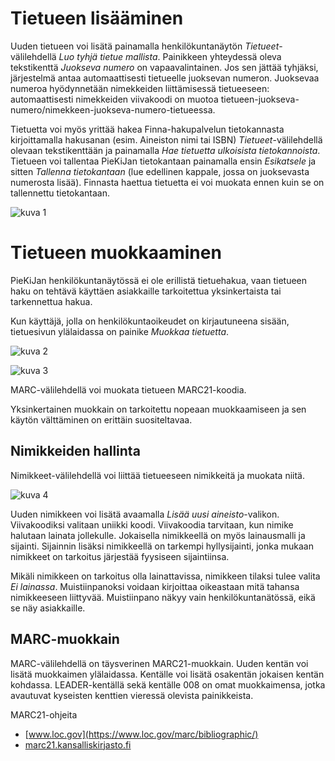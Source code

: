 # Tietueen lisääminen
Uuden tietueen voi lisätä painamalla henkilökuntanäytön *Tietueet*-välilehdellä *Luo tyhjä tietue mallista*. Painikkeen yhteydessä oleva tekstikenttä *Juokseva numero* on vapaavalintainen. Jos sen jättää tyhjäksi, järjestelmä antaa automaattisesti tietueelle juoksevan numeron. Juoksevaa numeroa hyödynnetään nimekkeiden liittämisessä tietueeseen: automaattisesti nimekkeiden viivakoodi on muotoa tietueen-juokseva-numero/nimekkeen-juokseva-numero-tietueessa.

Tietuetta voi myös yrittää hakea Finna-hakupalvelun tietokannasta kirjoittamalla hakusanan (esim. Aineiston nimi tai ISBN) *Tietueet*-välilehdellä olevaan tekstikenttään ja painamalla *Hae tietuetta ulkoisista tietokannoista*. Tietueen voi tallentaa PieKiJan tietokantaan painamalla ensin *Esikatsele* ja sitten *Tallenna tietokantaan* (lue edellinen kappale, jossa on juoksevasta numerosta lisää). Finnasta haettua tietuetta ei voi muokata ennen kuin se on tallennettu tietokantaan.

![kuva 1](/docs/img/records-1.png)

# Tietueen muokkaaminen
PieKiJan henkilökuntanäytössä ei ole erillistä tietuehakua, vaan tietueen haku on tehtävä käyttäen asiakkaille tarkoitettua yksinkertaista tai tarkennettua hakua.

Kun käyttäjä, jolla on henkilökuntaoikeudet on kirjautuneena sisään, tietuesivun ylälaidassa on painike *Muokkaa tietuetta*.

![kuva 2](/docs/img/records-2.png)

![kuva 3](/docs/img/records-3.png)



MARC-välilehdellä voi muokata tietueen MARC21-koodia.

Yksinkertainen muokkain on tarkoitettu nopeaan muokkaamiseen ja sen käytön välttäminen on erittäin suositeltavaa.


## Nimikkeiden hallinta
Nimikkeet-välilehdellä voi liittää tietueeseen nimikkeitä ja muokata niitä.

![kuva 4](/docs/img/records-4.png)

Uuden nimikkeen voi lisätä avaamalla *Lisää uusi aineisto*-valikon. Viivakoodiksi valitaan uniikki koodi. Viivakoodia tarvitaan, kun nimike halutaan lainata jollekulle. Jokaisella nimikkeellä on myös lainausmalli ja sijainti. Sijainnin lisäksi nimikkeellä on tarkempi hyllysijainti, jonka mukaan nimikkeet on tarkoitus järjestää fyysiseen sijaintiinsa.

Mikäli nimikkeen on tarkoitus olla lainattavissa, nimikkeen tilaksi tulee valita *Ei lainassa*. Muistiinpanoksi voidaan kirjoittaa oikeastaan mitä tahansa nimikkeeseen liittyvää. Muistiinpano näkyy vain henkilökuntanätössä, eikä se näy asiakkaille.

## MARC-muokkain
MARC-välilehdellä on täysverinen MARC21-muokkain. Uuden kentän voi lisätä muokkaimen ylälaidassa. Kentälle voi lisätä osakentän jokaisen kentän kohdassa. LEADER-kentällä sekä kentälle 008 on omat muokkaimensa, jotka avautuvat kyseisten kenttien vieressä olevista painikkeista.

MARC21-ohjeita
- [www.loc.gov](https://www.loc.gov/marc/bibliographic/)
- [marc21.kansalliskirjasto.fi](https://marc21.kansalliskirjasto.fi/bib/index.htm)